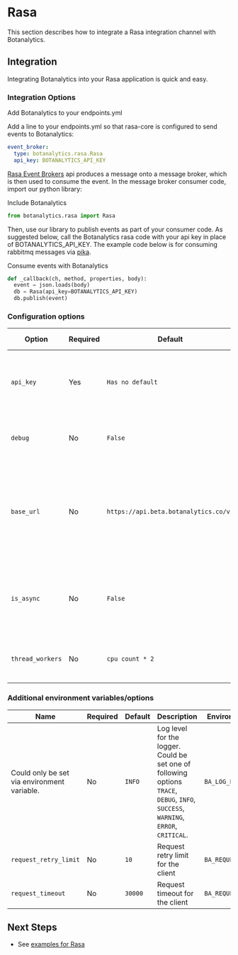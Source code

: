 

# Rasa

This section describes how to integrate a Rasa integration channel with Botanalytics.

<V3Warning />

## Integration

Integrating Botanalytics into your Rasa application is quick and easy.

### Integration Options

<Tabs>
<TabItem value="endpoints" label="Endpoints.yml">

Add Botanalytics to your endpoints.yml

Add a line to your endpoints.yml so that rasa-core is configured to send events to Botanalytics:

```yaml
event_broker:
  type: botanalytics.rasa.Rasa
  api_key: BOTANALYTICS_API_KEY
```


</TabItem>

<TabItem value="eventbroker" label="Event Broker">

<a target="\_blank" href="https://rasa.com/docs/rasa/api/event-brokers/">Rasa Event Brokers</a> api produces a message onto a message broker, which is then used to consume the event. In the message broker consumer code, import our python library:


Include Botanalytics

```py
from botanalytics.rasa import Rasa
```

Then, use our library to publish events as part of your consumer code. As suggested below, call the Botanalytics rasa code with your api key in place of BOTANALYTICS_API_KEY. The example code below is for consuming rabbitmq messages via <a target="\_blank" href="https://pika.readthedocs.io/en/stable/">pika</a>.


Consume events with Botanalytics

```py
def _callback(ch, method, properties, body):
  event = json.loads(body)
  db = Rasa(api_key=BOTANALYTICS_API_KEY)
  db.publish(event)
```

</TabItem>

</Tabs>

### Configuration options

| Option        				| Required				| Default      	| Description | Environment Variable
| -------- 				| ------------ 			| ------- 				| ------	    | -----
| `api_key`    | Yes						| `Has no default`          |  API key that is provided when a Rasa channel is added to a project. | ```BA_API_KEY```
| `debug`    | No						| `False`           |  Enables logging. Set this to `true` or `True` to enable. | ```BA_DEBUG```
| `base_url`    | No						| `https://api.beta.botanalytics.co/v2`           | Base URL to be used for sending requests. Do not change this unless instructed by the Botanalytics team. | ```BA_BASE_URL```
| `is_async`   | No						| `False`       							    |  Whether client should use async workers. Set this to `true` or `True` to enable. | ```BA_IS_ASYNC```
| `thread_workers`   | No						| `cpu count * 2`       							    |  The number of thread workers for the async client | ```BA_THREAD_WORKERS```


### Additional environment variables/options
| Name        				| Required				| Default      	| Description | Environment Variable
| -------- 				| ------------ 			| ------- 				| ------	    | -----
| Could only be set via environment variable.    | No						| `INFO`          |  Log level for the logger. Could be set one of following options `TRACE`, `DEBUG`, `INFO`, `SUCCESS`, `WARNING`, `ERROR`, `CRITICAL`.  | ```BA_LOG_LEVEL```
| `request_retry_limit`    | No						| `10`           |  Request retry limit for the client | ```BA_REQUEST_RETRY_LIMIT```
| `request_timeout`    | No						| `30000`           | Request timeout for the client  | ```BA_REQUEST_TIMEOUT```


## Next Steps

* See [examples for Rasa](https://github.com/botanalytics/python-sdk-examples/tree/master/rasa/helpdesk-assistant)
